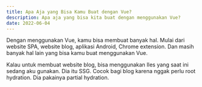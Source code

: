 ```yaml
---
title: Apa Aja yang Bisa Kamu Buat dengan Vue?
description: Apa aja yang bisa kita buat dengan menggunakan Vue?
date: 2022-06-04
---
```


Dengan menggunakan Vue, kamu bisa membuat banyak hal. Mulai dari website SPA, website blog, aplikasi Android, Chrome extension. Dan masih banyak hal lain yang bisa kamu buat menggunakan Vue.

Kalau untuk membuat website blog, bisa menggunakan Iles yang saat ini sedang aku gunakan. Dia itu SSG. Cocok bagi blog karena nggak perlu root hydration. Dia pakainya partial hydration.